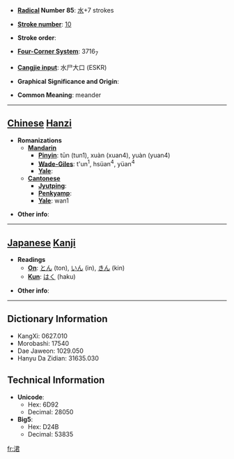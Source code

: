 * '''[[Wiktionary:Chinese radical index| Radical]] Number 85''': [[Wiktionary:Chinese radical index 水|水]]+7 strokes

* '''[[Wiktionary:Chinese total strokes index|Stroke number]]''': [[Wiktionary:Chinese total strokes index 10|10]]

* '''Stroke order''': 

* '''[[Wiktionary:Chinese four corner index|Four-Corner System]]''': 3716<sub>7</sub>

* '''[[Wiktionary:Chinese Cangjie index|Cangjie input]]''': 水尸大口 (ESKR)

* '''Graphical Significance and Origin''': 

* '''Common Meaning''': meander

----

== [[Chinese]] [[Hanzi]] ==

* '''Romanizations'''
** '''[[Mandarin]]'''
*** '''[[Pinyin]]''': tūn (tun1), xuàn (xuan4), yuàn (yuan4)
*** '''[[Wade-Giles]]''': t'un<sup>1</sup>, hsüan<sup>4</sup>, yüan<sup>4</sup>
*** '''[[Yale]]''': 
** '''[[Cantonese]]'''
*** '''[[Jyutping]]''':
*** '''[[Penkyamp]]''': 
*** '''[[Yale]]''': wan1

* '''Other info''': 

----

== [[Japanese]] [[Kanji]] ==

* '''Readings'''
** '''[[On]]''': [[とん]] (ton), [[いん]] (in), [[きん]] (kin)
** '''[[Kun]]''': [[はく]] (haku)

* '''Other info''':  

----

== Dictionary Information ==

* KangXi: 0627.010
* Morobashi: 17540
* Dae Jaweon: 1029.050
* Hanyu Da Zidian: 31635.030

== Technical Information ==

* '''Unicode''':
** Hex: 6D92
** Decimal: 28050
* '''Big5''':
** Hex: D24B
** Decimal: 53835

[[fr:涒]]